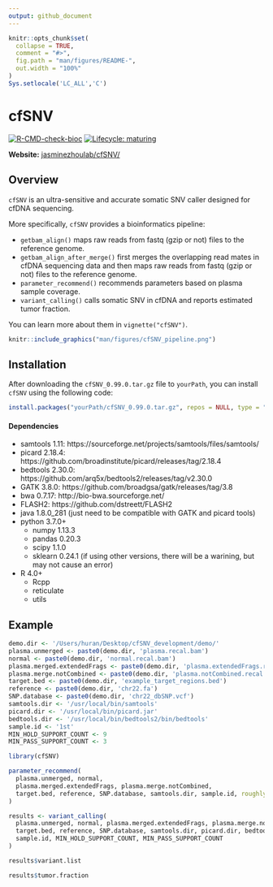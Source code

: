 ```yaml
---
output: github_document
---
```


<!-- README.md is generated from README.Rmd. Please edit that file -->

```r
knitr::opts_chunk$set(
  collapse = TRUE,
  comment = "#>",
  fig.path = "man/figures/README-",
  out.width = "100%"
)
Sys.setlocale('LC_ALL','C')
```

# cfSNV

<!-- badges: start -->
[![R-CMD-check-bioc](https://github.com/ben-laufer/DMRichR/workflows/R-CMD-check-bioc/badge.svg)](https://github.com/ben-laufer/DMRichR/actions)
[![Lifecycle: maturing](https://img.shields.io/badge/lifecycle-maturing-blue.svg)](https://lifecycle.r-lib.org/articles/stages.html#maturing)

**Website:** [jasminezhoulab/cfSNV/](https://github.com/jasminezhoulab/cfSNV)
<!-- badges: end -->

## Overview

`cfSNV` is an ultra-sensitive and accurate somatic SNV caller designed for cfDNA sequencing. 

More specifically, `cfSNV` provides a bioinformatics pipeline:

* `getbam_align()` maps raw reads from fastq (gzip or not) files to the reference genome. 
* `getbam_align_after_merge()` first merges the overlapping read mates in cfDNA sequencing data and then maps raw reads from fastq (gzip or not) files to the reference genome. 
* `parameter_recommend()` recommends parameters based on plasma sample coverage.
* `variant_calling()` calls somatic SNV in cfDNA and reports estimated tumor fraction.

You can learn more about them in `vignette("cfSNV")`.

```r
knitr::include_graphics("man/figures/cfSNV_pipeline.png")
```

## Installation

After downloading the `cfSNV_0.99.0.tar.gz` file to `yourPath`, you can install `cfSNV` using the following code:
``` r
install.packages("yourPath/cfSNV_0.99.0.tar.gz", repos = NULL, type = "source")
```

#### Dependencies 
* samtools 1.11: https://sourceforge.net/projects/samtools/files/samtools/
* picard 2.18.4: https://github.com/broadinstitute/picard/releases/tag/2.18.4
* bedtools 2.30.0: https://github.com/arq5x/bedtools2/releases/tag/v2.30.0
* GATK 3.8.0: https://github.com/broadgsa/gatk/releases/tag/3.8
* bwa 0.7.17: http://bio-bwa.sourceforge.net/
* FLASH2: https://github.com/dstreett/FLASH2
* java 1.8.0_281 (just need to be compatible with GATK and picard tools)
* python 3.7.0+
  * numpy 1.13.3
  * pandas 0.20.3
  * scipy 1.1.0
  * sklearn 0.24.1 (if using other versions, there will be a warining, but may not cause an error)
* R 4.0+
  * Rcpp
  * reticulate
  * utils

<!-- And the development version from [GitHub](https://github.com/) with: -->
<!-- ``` r -->
<!-- # install.packages("devtools") -->
<!-- devtools::install_github("syslabliu/cfSNV") -->
<!-- ``` -->


## Example

``` r
demo.dir <- '/Users/huran/Desktop/cfSNV_development/demo/'
plasma.unmerged <- paste0(demo.dir, 'plasma.recal.bam')
normal <- paste0(demo.dir, 'normal.recal.bam')
plasma.merged.extendedFrags <- paste0(demo.dir, 'plasma.extendedFrags.recal.bam')
plasma.merge.notCombined <- paste0(demo.dir, 'plasma.notCombined.recal.bam')
target.bed <- paste0(demo.dir, 'example_target_regions.bed')
reference <- paste0(demo.dir, 'chr22.fa')
SNP.database <- paste0(demo.dir, 'chr22_dbSNP.vcf')
samtools.dir <- '/usr/local/bin/samtools'
picard.dir <- '/usr/local/bin/picard.jar'
bedtools.dir <- '/usr/local/bin/bedtools2/bin/bedtools'
sample.id <- '1st'
MIN_HOLD_SUPPORT_COUNT <- 9
MIN_PASS_SUPPORT_COUNT <- 3
```

```r
library(cfSNV)

parameter_recommend(
  plasma.unmerged, normal,
  plasma.merged.extendedFrags, plasma.merge.notCombined,
  target.bed, reference, SNP.database, samtools.dir, sample.id, roughly_estimated_tf = TRUE
)

results <- variant_calling(
  plasma.unmerged, normal, plasma.merged.extendedFrags, plasma.merge.notCombined,
  target.bed, reference, SNP.database, samtools.dir, picard.dir, bedtools.dir,
  sample.id, MIN_HOLD_SUPPORT_COUNT, MIN_PASS_SUPPORT_COUNT
)

results$variant.list

results$tumor.fraction
```



